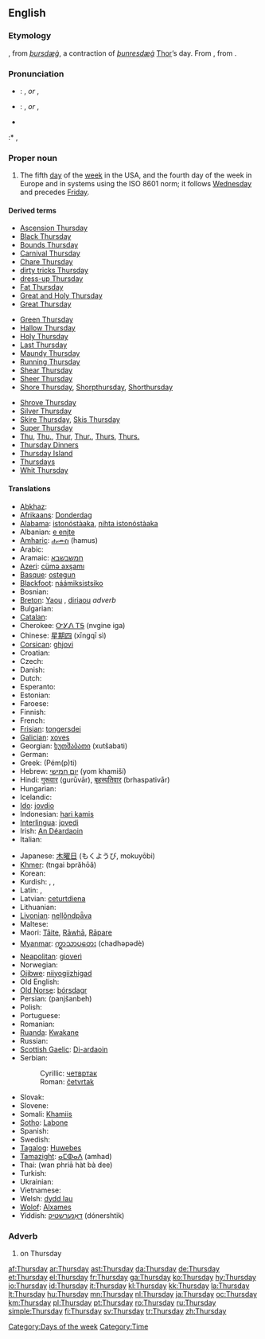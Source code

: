 {{wikipedia|dab=thursday (disambiguation)|thursday}}
==English==

===Etymology===
{{ME.}}, from {{OE.}} ''[[þursdæġ]]'', a contraction of ''[[þunresdæġ]]'' [[Thor]]’s day. From {{proto|Germanic|thonaras daga-}}, from   {{proto|Indo-European|(s)tene-|to thunder}}.

===Pronunciation===
* {{UK}}: {{IPA|/ˈθɜ:zdeɪ/}}, {{SAMPA|/"T3:zdeI/}} ''or'' {{IPA|/ˈθɜ:zdi/}}, {{SAMPA|/"T3:zdi/}}
* {{US}}: {{IPA|/ˈθɝzdeɪ/}}, {{SAMPA|/"T3`zdeI/}} ''or'' {{IPA|/ˈθɝzdi/}}, {{SAMPA|/"T3`zdi/}}
* {{audio|en-us-Thursday.ogg|Audio (US)}}
:* {{rhymes|ɜ:(r)zdeɪ}}, {{rhymes|ɜ:(r)zdi}}

===Proper noun===
{{en-proper noun|s}}

# The fifth [[day]] of the [[week]] in the USA, and the fourth day of the week in Europe and in systems using the ISO 8601 norm; it follows [[Wednesday]] and precedes [[Friday]].
<!-- probably just an attributive use of the noun: # An appointment, person, or feeling associated with this day of the week.-->

====Derived terms====
{{top3}}
* [[Ascension Thursday]]
* [[Black Thursday]]
* [[Bounds Thursday]]
* [[Carnival Thursday]]
* [[Chare Thursday]]
* [[dirty tricks Thursday]]
* [[dress-up Thursday]]
* [[Fat Thursday]]
* [[Great and Holy Thursday]]
* [[Great Thursday]]
{{mid3}}
* [[Green Thursday]]
* [[Hallow Thursday]]
* [[Holy Thursday]]
* [[Last Thursday]]
* [[Maundy Thursday]]
* [[Running Thursday]]
* [[Shear Thursday]]
* [[Sheer Thursday]]
* [[Shore Thursday]], [[Shorpthursday]], [[Shorthursday]]
{{mid3}}
* [[Shrove Thursday]]
* [[Silver Thursday]]
* [[Skire Thursday]], [[Skis Thursday]]
* [[Super Thursday]]
* [[Thu]], [[Thu.]], [[Thur]], [[Thur.]], [[Thurs]], [[Thurs.]]
* [[w:Thursday Dinners|Thursday Dinners]]
* [[w:Thursday Island|Thursday Island]]
* [[Thursdays]]<!--adverb-->
* [[Whit Thursday]]
{{bottom}}

====Translations====
{{trans-top|day between Wednesday and Friday}}
* [[Abkhaz]]: {{RUchar|[[аҧшьаш]]}} {{IPAchar|(aṗṣ̌aš)}}
* [[Afrikaans]]: [[Donderdag]]
* [[Alabama]]: [[istonóstàaka]], [[nihta istonóstàaka]]
* Albanian: [[e enjte]]
* [[Amharic]]: [[ሐሙስ]] (hamus)
* Arabic: {{ARchar|[[الخميس]]}} {{unicode|(al-χamíːs)}}
* Aramaic: [[חמשבשבא]]
* [[Azeri]]: [[cümə axşamı]]
* [[Basque]]: [[ostegun]]
* [[Blackfoot]]: [[náámiksistsiko]]
* Bosnian: {{t+|bs|četvrtak|m}}
* [[Breton]]: [[Yaou]] {{m}}, [[diriaou]] ''adverb'' <!-- move this to [[Thursdays]] once it is created-->
* Bulgarian: {{t+|bg|четвъртък|m|tr=četvărtăk|sc=Cyrl}}
* [[Catalan]]: {{t|ca|dijous|m}}
* Cherokee: [[ᏅᎩᏁ ᎢᎦ]] (nvgine iga)
* Chinese: [[星期四]] (xīngqī sì)
* [[Corsican]]: [[ghjovi]]
* Croatian: {{t+|hr|četvrtak}}
* Czech: {{t+|cs|čtvrtek|m}}
* Danish: {{t+|da|torsdag}}
* Dutch: {{t+|nl|donderdag|m}}
* Esperanto: {{t+|eo|ĵaŭdo|xs=Esperanto}}
* Estonian: {{t+|et|neljapäev}}
* Faroese: {{t-|fo|hósdagur|m|xs=Faroese}}
* Finnish: {{t+|fi|torstai}}
* French: {{t+|fr|jeudi|m}}
* [[Frisian]]: [[tongersdei]]
* [[Galician]]: [[xoves]] {{m}}
* Georgian: [[ხუთშაბათი]] (xutšabati)
* German: {{t+|de|Donnerstag|m}}
* Greek: {{t-|el|Πέμπτη|f|sc=Grek}} (Pém(p)ti)
* Hebrew: [[יום חמישי]] (yom khamiší)
* Hindi: [[गुरूवार]] (gurūvār), [[बृहस्पतिवार]] (brhaspativār)
* Hungarian: {{t+|hu|csütörtök}}
* Icelandic: {{t+|is|fimmtudagur|m}}
* [[Ido]]: [[jovdio]]
* Indonesian: [[hari kamis]]
* [[Interlingua]]: [[jovedi]]
* Irish: [[An Déardaoin]]
* Italian: {{t+|it|giovedì|m}}
{{trans-mid}}
* Japanese: [[木曜日]] (もくようび, mokuyōbi)
* [[Khmer]]: {{KMchar|[[ព្រហស្បតិ៍]]}} (tngai bprăhōă)
* Korean: {{t+|ko|목요일|tr=mogyoil|sc=KOchar}}
* Kurdish: {{t|ku|pêncşem|f}}, {{KUchar|[[پێنجشه‌م]]}}, {{KUchar|[[پێنجشه‌مه‌]]}}
* Latin: {{t+|la|dies Iovis}}, {{t-|la|dies Jovis}}
* Latvian: [[ceturtdiena]]
* Lithuanian: {{t+|lt|ketvirtadienis|m|xs=Lithuanian}}
* [[Livonian]]: [[neļļõndpǟva]]
* Maltese: {{t-|mt|il-Ħamis|xs=Maltese}}
* Maori: [[Tāite]], [[Rāwhā]], [[Rāpare]]
* [[Myanmar]]: [[က္ရာသာပတေး]] (chadhəpədè)
* [[Neapolitan]]: [[gioverì]]
* Norwegian: {{t+|no|torsdag}}
* [[Ojibwe]]: [[niiyogiizhigad]]
* Old English: {{t-|ang|þunresdæġ|m|xs=Old English}}
* [[Old Norse]]: [[þórsdagr]] {{m}}
* Persian: {{FAchar|[[پنجشنبه]]}} (panjšanbeh)
* Polish: {{t+|pl|czwartek}}
* Portuguese: {{t-|pt|quinta-feira}}
* Romanian: {{t+|ro|joi|f}}
* [[Ruanda]]: [[Kwakane]]
* Russian: {{t+|ru|четверг|m|tr=četvérg|sc=Cyrl}}
* [[Scottish Gaelic]]: [[Di-ardaoin]]
* Serbian:
*: Cyrillic: [[четвртак#Serbian|четвртак]] {{m}}
*: Roman: [[četvrtak#Serbian|četvrtak]] {{m}}
* Slovak: {{t+|sk|štvrtok|m}}
* Slovene: {{t+|sl|četrtek|m}}
* Somali: [[Khamiis]]
* [[Sotho]]: [[Labone]]
* Spanish: {{t+|es|jueves|m}}
* Swedish: {{t+|sv|torsdag|c}}
* [[Tagalog]]: [[Huwebes]]
* [[Tamazight]]: [[ⴰⵎⵀⴰⴷ]] (amhad)
* Thai: {{THchar|[[วันพฤหัสบดี]]}} (wan phriā hàt bà dee)
* Turkish: {{t+|tr|perşembe}}
* Ukrainian: {{t-|uk|четвер|tr=četver|sc=Cyrl|xs=Ukrainian}}
* Vietnamese: {{t+|vi|thứ năm|xs=Vietnamese}}
* Welsh: [[dydd Iau]] {{m}}
* [[Wolof]]: [[Alxames]]
* Yiddish: [[דאָנערשטיק]] (dónershtik)
{{trans-bottom}}

===Adverb===
{{en-adv|-}}

# on Thursday

[[Category:Days of the week]]
[[Category:Time]]

[[af:Thursday]]
[[ar:Thursday]]
[[ast:Thursday]]
[[da:Thursday]]
[[de:Thursday]]
[[et:Thursday]]
[[el:Thursday]]
[[fr:Thursday]]
[[ga:Thursday]]
[[ko:Thursday]]
[[hy:Thursday]]
[[io:Thursday]]
[[id:Thursday]]
[[it:Thursday]]
[[kl:Thursday]]
[[kk:Thursday]]
[[la:Thursday]]
[[lt:Thursday]]
[[hu:Thursday]]
[[mn:Thursday]]
[[nl:Thursday]]
[[ja:Thursday]]
[[oc:Thursday]]
[[km:Thursday]]
[[pl:Thursday]]
[[pt:Thursday]]
[[ro:Thursday]]
[[ru:Thursday]]
[[simple:Thursday]]
[[fi:Thursday]]
[[sv:Thursday]]
[[tr:Thursday]]
[[zh:Thursday]]
